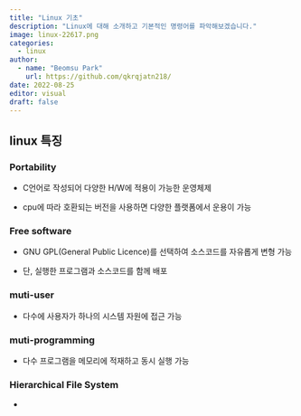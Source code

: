 ```yaml
---
title: "Linux 기초"
description: "Linux에 대해 소개하고 기본적인 명령어를 파악해보겠습니다."
image: linux-22617.png
categories:
  - linux
author: 
  - name: "Beomsu Park"
    url: https://github.com/qkrqjatn218/
date: 2022-08-25
editor: visual
draft: false
---
```


## linux 특징

### Portability

-   C언어로 작성되어 다양한 H/W에 적용이 가능한 운영체제

-   cpu에 따라 호환되는 버전을 사용하면 다양한 플랫폼에서 운용이 가능

### Free software

-   GNU GPL(General Public Licence)를 선택하여 소스코드를 자유롭게 변형 가능

-   단, 실행한 프로그램과 소스코드를 함께 배포

### muti-user

-   다수에 사용자가 하나의 시스템 자원에 접근 가능

### muti-programming

-   다수 프로그램을 메모리에 적재하고 동시 실행 가능

### Hierarchical File System

-   
